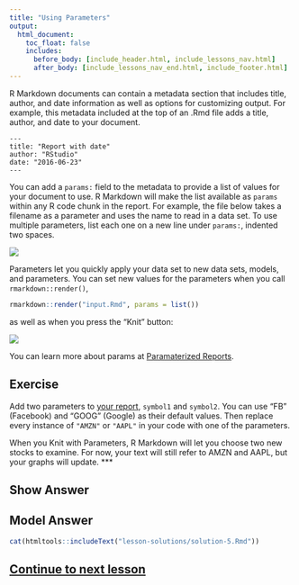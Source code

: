 ```yaml
---
title: "Using Parameters"
output:
  html_document:
    toc_float: false
    includes:
      before_body: [include_header.html, include_lessons_nav.html]
      after_body: [include_lessons_nav_end.html, include_footer.html]
---
```


R Markdown documents can contain a metadata section that includes title, author, and date information as well as options for customizing output. For example, this metadata included at the top of an .Rmd file adds a title, author, and date to your document.

```
---
title: "Report with date"
author: "RStudio"
date: "2016-06-23"
---
```

You can add a `params:` field to the metadata to provide a list of values for your document to use. R Markdown will make the list available as `params` within any R code chunk in the report. For example, the file below takes a filename as a parameter and uses the name to read in a data set. To use multiple parameters, list each one on a new line under `params:`, indented two spaces.

![](lesson-images/quicktourParams.png)

Parameters let you quickly apply your data set to new data sets, models, and parameters. You can set new values for the parameters when you call `rmarkdown::render()`,

```r
rmarkdown::render("input.Rmd", params = list())
```

as well as when you press the "Knit" button:

![](lesson-images/quicktourParamsButton.png)

You can learn more about params at [Paramaterized Reports](http://rmarkdown.rstudio.com/developer_parameterized_reports.html).

## Exercise

Add two parameters to [your report](lesson-exercises/exercise-5.Rmd), `symbol1` and `symbol2`. You can use "FB" (Facebook) and "GOOG" (Google) as their default values. Then replace every instance of `"AMZN"` or `"AAPL"` in your code with one of the parameters.

When you Knit with Parameters, R Markdown will let you choose two new stocks to examine. For now, your text will still refer to AMZN and AAPL, but your graphs will update.
***

## Show Answer

## Model Answer

```r
cat(htmltools::includeText("lesson-solutions/solution-5.Rmd"))
```

## [Continue to next lesson](lesson-6.html)
